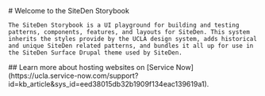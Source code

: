 
<Meta title="SiteDen Storybook" />

<div className="sb-container">
  <div className='sb-section-title'>
    # Welcome to the SiteDen Storybook

    The SiteDen Storybook is a UI playground for building and testing patterns, components, features, and layouts for SiteDen. This system inherits the styles provide by the UCLA design system, adds historical and unique SiteDen related patterns, and bundles it all up for use in the SiteDen Surface Drupal theme used by SiteDen.
  </div>
  ## Learn more about hosting websites on [Service Now](https://ucla.service-now.com/support?id=kb_article&sys_id=eed38015db32b1909f134eac139619a1).
</div>

<style>
  {`
  .sb-container {
    margin-bottom: 48px;
  }

  .sb-section {
    width: 100%;
    display: flex;
    flex-direction: row;
    gap: 20px;
  }

  .sb-section-title {
    margin-bottom: 32px;
  }
  `}
</style>

